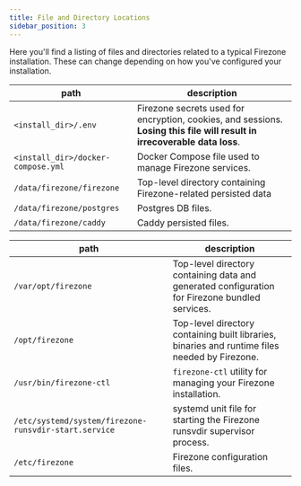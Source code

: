```yaml
---
title: File and Directory Locations
sidebar_position: 3
---
```


Here you'll find a listing of files and directories related to a typical
Firezone installation. These can change depending on how you've configured
your installation.

<Tabs>
<TabItem label="Docker" value="docker" default>

| path                               | description                                                                                                               |
| ---                                | ---                                                                                                                       |
| `<install_dir>/.env`               | Firezone secrets used for encryption, cookies, and sessions. **Losing this file will result in irrecoverable data loss**. |
| `<install_dir>/docker-compose.yml` | Docker Compose file used to manage Firezone services.                                                                     |
| `/data/firezone/firezone`          | Top-level directory containing Firezone-related persisted data                                                            |
| `/data/firezone/postgres`          | Postgres DB files.                                                                                                        |
| `/data/firezone/caddy`             | Caddy persisted files.                                                                                                    |

</TabItem>
<TabItem label="Omnibus" value="omnibus">

| path                                                  | description                                                                                    |
| ---                                                   | ---                                                                                            |
| `/var/opt/firezone`                                   | Top-level directory containing data and generated configuration for Firezone bundled services. |
| `/opt/firezone`                                       | Top-level directory containing built libraries, binaries and runtime files needed by Firezone. |
| `/usr/bin/firezone-ctl`                               | `firezone-ctl` utility for managing your Firezone installation.                                |
| `/etc/systemd/system/firezone-runsvdir-start.service` | systemd unit file for starting the Firezone runsvdir supervisor process.                       |
| `/etc/firezone`                                       | Firezone configuration files.                                                                  |

</TabItem>
</Tabs>
